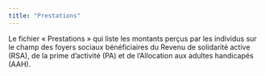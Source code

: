 ```yaml
---
title: "Prestations"
---
```


Le fichier « Prestations » qui liste les montants perçus par les individus sur le champ des foyers sociaux bénéficiaires du Revenu de solidarité active (RSA), de la prime d’activité (PA) et de l’Allocation aux adultes handicapés (AAH).